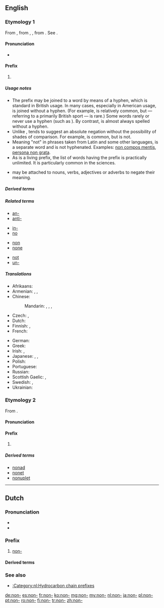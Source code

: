 {{also|non|nón}}
==English==

===Etymology 1===
From {{etyl|la|en}} {{m|la|non}}, from {{etyl|itc-ola|en}} {{m|la|noenu}}, {{m|la|noenum}}, from {{m|la|neoenum||not one}}. See {{m|en|none}}.

====Pronunciation====
* {{IPA|/ˈnɒn/|lang=en}}

====Prefix====
{{en-prefix}}

# {{non-gloss definition|Used in the sense of {{m|en|not}}, to negate the meaning of the word to which it is prefixed.}}

=====Usage notes=====
* The prefix {{m|en||non-}} may be joined to a word by means of a hyphen, which is standard in British usage. In many cases, especially in American usage, {{m|en||non-}} is joined without a hyphen. (For example, {{m|en|nonbaseball}} is relatively common, but {{m|en|noncricket}} &mdash; referring to a primarily British sport &mdash; is rare.) Some {{m|en||non-}} words rarely or never use a hyphen (such as {{m|en|nonentity}}). By contrast, {{m|en|un-}} is almost always spelled without a hyphen.
* Unlike {{m|en|un-}}, {{m|en||non-}} tends to suggest an absolute negation without the possibility of shades of comparison. For example, {{m|en||very [[unhelpful]]}} is common, but {{m|en||very [[nonhelpful]]}} is not.
* Meaning "not" in phrases taken from Latin and some other languages, {{m|en|non}} is a separate word and is not hyphenated. Examples: [[non compos mentis]], [[persona non grata]].
* As {{m|en||non-}} is a living prefix, the list of words having the prefix {{m|en||non-}} is practically unlimited. It is particularly common in the sciences.
* {{m|en||Non-}} may be attached to nouns, verbs, adjectives or adverbs to negate their meaning.

=====Derived terms=====
{{prefixsee|en}}

=====Related terms=====
{{rel-top4}}
* [[an-]]
* [[anti-]]
{{rel-mid4}}
* [[in-]]
* [[no]]
{{rel-mid4}}
* [[non]]
* [[none]]
{{rel-mid4}}
* [[not]]
* [[un-]]
{{rel-bottom}}

=====Translations=====
{{trans-top|not}}
* Afrikaans: {{t|af|nie-}}
* Armenian: {{t+|hy|ոչ}}, {{t|hy|չ-}}, {{t|hy|ան-}}
* Chinese:
*: Mandarin: {{t+|cmn|不|tr=bù-|sc=Hani}}, {{t+|cmn|非|tr=fēi-|sc=Hani}}, {{t+|cmn|無|sc=Hani}}, {{t+|cmn|无|tr=wú-|sc=Hani}}
* Czech: {{t+|cs|ne-}}, {{t|cs|mimo-}}
* Dutch: {{t|nl|niet-}}
* Finnish: {{t|fi|ei-}}, {{t+|fi|epä-}}
* French: {{t+|fr|non-}}
{{trans-mid}}
* German: {{t+|de|nicht-}}
* Greek: {{t+|el|μη}}
* Irish: {{t|ga|mí-}}, {{t|ga|neamh-}}
* Japanese: {{t+|ja|非|tr=hi-|sc=Jpan}}, {{t+|ja|不|tr=fu-|sc=Jpan}}, {{t+|ja|無|tr=mu-|sc=Jpan}}
* Polish: {{t+|pl|nie-}}
* Portuguese: {{t+|pt|não|alt=não-}}
* Russian: {{t+|ru|не|alt=не-}}
* Scottish Gaelic: {{t|gd|mì-}}, {{t|gd|neo-}}
* Swedish: {{t|sv|icke-}}, {{t+|sv|o-}}
* Ukrainian: {{t+|uk|не|alt=не-}}
{{trans-bottom}}

===Etymology 2===
From {{etyl|la|en}} {{m|la|nona||nine}}.

====Pronunciation====
{{rfp|lang=en}}

====Prefix====
{{en-prefix}}

# {{form of|[[prevocalic]] form|nona-|lang=en}}

=====Derived terms=====
* [[nonad]]
* [[nonet]]
* [[nonuplet]]

----

==Dutch==

===Pronunciation===
* {{IPA|lang=nl|/noːn/}}
* {{audio|Nl-non-.ogg|Audio|lang=nl}}

===Prefix===
{{head|nl|prefix}}

# {{label|nl|hydrocarbon chain prefix}} [[#English|non-]]

====Derived terms====
{{prefixsee|nl}}

===See also===
* [[:Category:nl:Hydrocarbon chain prefixes]]

[[de:non-]]
[[es:non-]]
[[fr:non-]]
[[ko:non-]]
[[mg:non-]]
[[my:non-]]
[[nl:non-]]
[[ja:non-]]
[[pl:non-]]
[[pt:non-]]
[[ro:non-]]
[[fi:non-]]
[[tr:non-]]
[[zh:non-]]